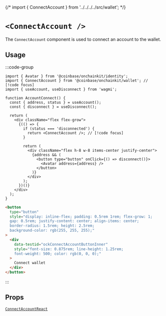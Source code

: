 {/* import { ConnectAccount } from '../../../../src/wallet'; */}

# `<ConnectAccount />`

The `ConnectAccount` component is used to connect an account to the wallet.

## Usage

:::code-group

```tsx [code]
import { Avatar } from '@coinbase/onchainkit/identity';
import { ConnectAccount } from '@coinbase/onchainkit/wallet'; // [!code focus]
import { useAccount, useDisconnect } from 'wagmi';

function AccountConnect() {
  const { address, status } = useAccount();
  const { disconnect } = useDisconnect();

  return (
    <div className="flex flex-grow">
      {(() => {
        if (status === 'disconnected') {
          return <ConnectAccount />; // [!code focus]
        }

        return (
          <div className="flex h-8 w-8 items-center justify-center">
            {address && (
              <button type="button" onClick={() => disconnect()}>
                <Avatar address={address} />
              </button>
            )}
          </div>
        );
      })()}
    </div>
  );
}
```

```html [return html]
<button
  type="button"
  style="display: inline-flex; padding: 0.5rem 1rem; flex-grow: 1;
  gap: 0.5rem; justify-content: center; align-items: center;
  border-radius: 1.5rem; height: 2.5rem;
  background-color: rgb(255, 255, 255);"
>
  <div
    data-testid="ockConnectAccountButtonInner"
    style="font-size: 0.875rem; line-height: 1.25rem; 
    font-weight: 500; color: rgb(0, 0, 0);"
  >
    Connect wallet
  </div>
</button>
```

:::

<App>
  <AccountConnect />
</App>

## Props

[`ConnectAccountReact`](/wallet/types#connectaccountreact)
